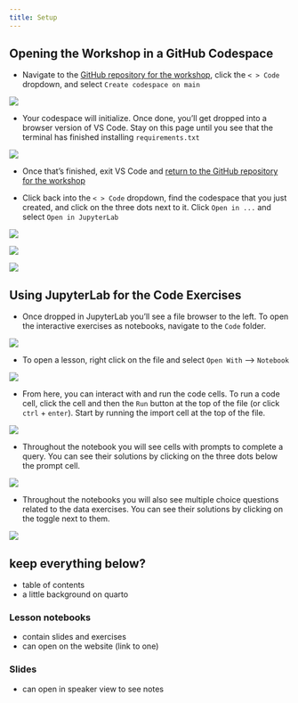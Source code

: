 ```yaml
---
title: Setup
---
```


## Opening the Workshop in a GitHub Codespace

* Navigate to the [GitHub repository for the workshop](https://github.com/machow/siuba-workshop), click the `< > Code` dropdown, and select `Create codespace on main`

![](/assets/setup/codespaces-dropdown.png)

* Your codespace will initialize. Once done, you'll get dropped into a browser version of VS Code. Stay on this page until you see that the terminal has finished installing `requirements.txt`

![](/assets/setup/requirements-install.png)

* Once that's finished, exit VS Code and [return to the GitHub repository for the workshop](https://github.com/machow/siuba-workshop)

* Click back into the `< > Code` dropdown, find the codespace that you just created, and click on the three dots next to it. Click `Open in ...` and select `Open in JupyterLab`

::: {layout-ncol=3}
![](/assets/setup/column-1.png)

![](/assets/setup/column-2.png)

![](/assets/setup/column-3.png)
:::


## Using JupyterLab for the Code Exercises

* Once dropped in JupyterLab you'll see a file browser to the left. To open the interactive exercises as notebooks, navigate to the `Code` folder.

![](/assets/setup/code-folder.png)

* To open a lesson, right click on the file and select `Open With` --> `Notebook`

![](/assets/setup/open-as-notebook.png)

* From here, you can interact with and run the code cells. To run a code cell, click the cell and then the `Run` button at the top of the file (or click `ctrl` + `enter`). Start by running the import cell at the top of the file.

![](/assets/setup/run-cell.png)

* Throughout the notebook you will see cells with prompts to complete a query. You can see their solutions by clicking on the three dots below the prompt cell.

![](/assets/setup/show-solution.png)

* Throughout the notebooks you will also see multiple choice questions related to the data exercises. You can see their solutions by clicking on the toggle next to them.

![](/assets/setup/multiple-choice.png)



## keep everything below?
* table of contents
* a little background on quarto

### Lesson notebooks

* contain slides and exercises
* can open on the website (link to one)

### Slides

* can open in speaker view to see notes